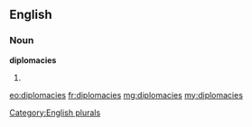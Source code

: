 ==English==

===Noun===
'''diplomacies'''

# {{plural of|diplomacy}}

[[Category:English plurals]]

[[eo:diplomacies]]
[[fr:diplomacies]]
[[mg:diplomacies]]
[[my:diplomacies]]